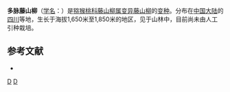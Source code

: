 {{Infraspeciesbox
| image = 
| image_caption = 
| status = 
| status_system = 
| genus = Clematoclethra
| species = variabilis
| varietas = multinervis
| authority = [[梁畴芬|C. F. Liang]] et [[陈永昌|Y. C. Chen]]
| synonyms = 
}}
'''多脉藤山柳'''（[[学名|学名]]：{{lang|la|''Clematoclethra variabilis'' var. ''multinervis''}}）是[[猕猴桃科|猕猴桃科]][[藤山柳属|藤山柳属]][[变异藤山柳|变异藤山柳]]的[[变种|变种]]。分布在[[中国大陆|中国大陆]]的[[四川|四川]]等地，生长于海拔1,650米至1,850米的地区，见于山林中，目前尚未由人工引种栽培。

== 参考文献 ==
<div class="references-small">
* {{cite web| url =http://www.bioinfo.cn/db05/KmzwSpecies.php?action=view&id=29123| title =多脉藤山柳（变种）| work =《中国高等植物数据库全库》| publisher =中国科学院微生物研究所| author =昆明植物研究所| accessdate =2009-02-26| deadurl =yes| archiveurl =https://web.archive.org/web/20160305034345/http://www.bioinfo.cn/db05/KmzwSpecies.php?action=view&id=29123| archivedate =2016-03-05}}
</div>
{{Taxonbar|from=Q10932941}}

[[Category:藤山柳属|D]]
[[Category:四川植物|D]]

{{植物小作品}}